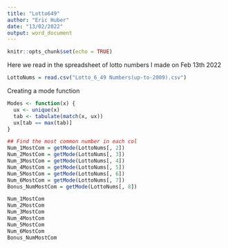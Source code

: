 ---
title: "Lotto649"
author: "Eric Huber"
date: "13/02/2022"
output: word_document
---

```{r setup, include=FALSE}
knitr::opts_chunk$set(echo = TRUE)
```

Here we read in the spreadsheet of lotto numbers I made on Feb 13th 2022
```{r read}
LottoNums = read.csv("Lotto_6_49 Numbers(up-to-2009).csv")

```

Creating a mode function
```{r createmode}
Modes <- function(x) {
  ux <- unique(x)
  tab <- tabulate(match(x, ux))
  ux[tab == max(tab)]
}

## Find the most common number in each col
Num_1MostCom = getMode(LottoNums[, 2])
Num_2MostCom = getMode(LottoNums[, 3])
Num_3MostCom = getMode(LottoNums[, 4])
Num_4MostCom = getMode(LottoNums[, 5])
Num_5MostCom = getMode(LottoNums[, 6])
Num_6MostCom = getMode(LottoNums[, 7])
Bonus_NumMostCom = getMode(LottoNums[, 8]) 

Num_1MostCom
Num_2MostCom
Num_3MostCom 
Num_4MostCom 
Num_5MostCom 
Num_6MostCom
Bonus_NumMostCom


```

